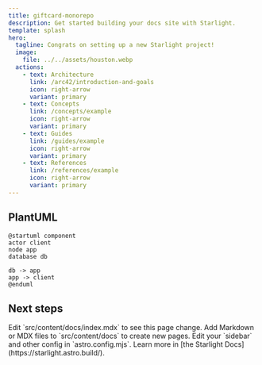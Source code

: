 ```yaml
---
title: giftcard-monorepo
description: Get started building your docs site with Starlight.
template: splash
hero:
  tagline: Congrats on setting up a new Starlight project!
  image:
    file: ../../assets/houston.webp
  actions:
    - text: Architecture
      link: /arc42/introduction-and-goals
      icon: right-arrow
      variant: primary
    - text: Concepts
      link: /concepts/example
      icon: right-arrow
      variant: primary
    - text: Guides
      link: /guides/example
      icon: right-arrow
      variant: primary
    - text: References
      link: /references/example
      icon: right-arrow
      variant: primary
---
```



## PlantUML

```plantuml
@startuml component
actor client
node app
database db

db -> app
app -> client
@enduml
```

## Next steps

<CardGrid stagger>
  <Card title="Update content" icon="pencil">
    Edit `src/content/docs/index.mdx` to see this page change.
  </Card>
  <Card title="Add new content" icon="add-document">
    Add Markdown or MDX files to `src/content/docs` to create new pages.
  </Card>
  <Card title="Configure your site" icon="setting">
    Edit your `sidebar` and other config in `astro.config.mjs`.
  </Card>
  <Card title="Read the docs" icon="open-book">
    Learn more in [the Starlight Docs](https://starlight.astro.build/).
  </Card>
</CardGrid>
